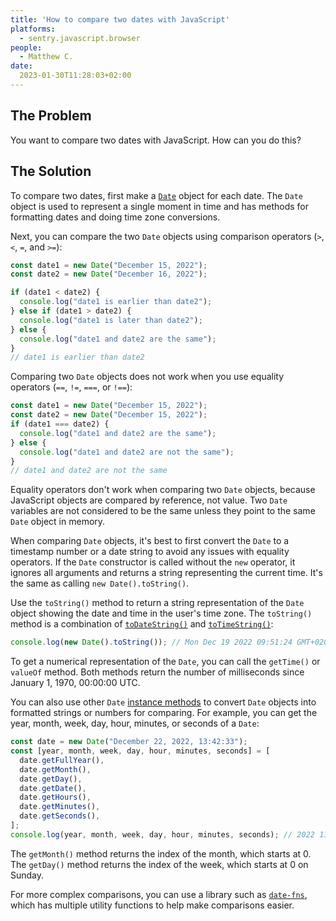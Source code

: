 ```yaml
---
title: 'How to compare two dates with JavaScript'
platforms: 
  - sentry.javascript.browser
people: 
  - Matthew C.
date:
  2023-01-30T11:28:03+02:00
---
```


## The Problem

You want to compare two dates with JavaScript. How can you do this?

## The Solution

To compare two dates, first make a [`Date`](https://developer.mozilla.org/en-US/docs/Web/JavaScript/Reference/Global_Objects/Date) object for each date. The `Date` object is used to represent a single moment in time and has methods for formatting dates and doing time zone conversions.

Next, you can compare the two `Date` objects using comparison operators (`>`, `<`, `=`, and `>=`):

```javascript
const date1 = new Date("December 15, 2022");
const date2 = new Date("December 16, 2022");

if (date1 < date2) {
  console.log("date1 is earlier than date2");
} else if (date1 > date2) {
  console.log("date1 is later than date2");
} else {
  console.log("date1 and date2 are the same");
}
// date1 is earlier than date2
```

Comparing two `Date` objects does not work when you use equality operators (`==`, `!=`, `===`, or `!==`):

```javascript
const date1 = new Date("December 15, 2022");
const date2 = new Date("December 15, 2022");
if (date1 === date2) {
  console.log("date1 and date2 are the same");
} else {
  console.log("date1 and date2 are not the same");
}
// date1 and date2 are not the same
```

Equality operators don't work when comparing two `Date` objects, because JavaScript objects are compared by reference, not value. Two `Date` variables are not considered to be the same unless they point to the same `Date` object in memory.

When comparing `Date` objects, it's best to first convert the `Date` to a timestamp number or a date string to avoid any issues with equality operators. If the `Date` constructor is called without the `new` operator, it ignores all arguments and returns a string representing the current time. It's the same as calling `new Date().toString()`.

Use the `toString()` method to return a string representation of the `Date` object showing the date and time in the user's time zone. The `toString()` method is a combination of [`toDateString()`](https://developer.mozilla.org/en-US/docs/Web/JavaScript/Reference/Global_Objects/Date/toDateString) and [`toTimeString()`](https://developer.mozilla.org/en-US/docs/Web/JavaScript/Reference/Global_Objects/Date/toTimeString):

```javascript
console.log(new Date().toString()); // Mon Dec 19 2022 09:51:24 GMT+0200 (South Africa Standard Time)
```

To get a numerical representation of the `Date`, you can call the `getTime()` or `valueOf` method. Both methods return the number of milliseconds since January 1, 1970, 00:00:00 UTC.

You can also use other `Date` [instance methods](https://developer.mozilla.org/en-US/docs/Web/JavaScript/Reference/Global_Objects/Date#instance_methods) to convert `Date` objects into formatted strings or numbers for comparing. For example, you can get the year, month, week, day, hour, minutes, or seconds of a `Date`:

```javascript
const date = new Date("December 22, 2022, 13:42:33");
const [year, month, week, day, hour, minutes, seconds] = [
  date.getFullYear(),
  date.getMonth(),
  date.getDay(),
  date.getDate(),
  date.getHours(),
  date.getMinutes(),
  date.getSeconds(),
];
console.log(year, month, week, day, hour, minutes, seconds); // 2022 11 4 22 13 42 33
```

The `getMonth()` method returns the index of the month, which starts at 0. The `getDay()` method returns the index of the week, which starts at 0 on Sunday.

For more complex comparisons, you can use a library such as [`date-fns`](https://date-fns.org/), which has multiple utility functions to help make comparisons easier.
